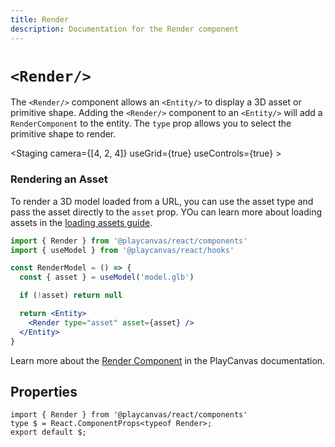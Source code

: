 ```yaml
---
title: Render
description: Documentation for the Render component
---
```



# `<Render/>`

The `<Render/>` component allows an `<Entity/>` to display a 3D asset or primitive shape. Adding the `<Render/>` component to an `<Entity/>` will add a `RenderComponent` to the entity. The `type` prop allows you to select the primitive shape to render.

<CodeExample
  label="Render a primitive shape"
  filename="render-box.jsx"
  code={RenderBoxSource}
  showDemo>
  <Application>
    <Staging camera={[4, 2, 4]} useGrid={true} useControls={true} >
      <RenderBox />
    </Staging>
  </Application>
</CodeExample>

### Rendering an Asset

To render a 3D model loaded from a URL, you can use the asset type and pass the asset directly to the `asset` prop. YOu can learn more about loading assets in the [loading assets guide](../guide/loading-assets).

```jsx copy
import { Render } from '@playcanvas/react/components'
import { useModel } from '@playcanvas/react/hooks'

const RenderModel = () => {
  const { asset } = useModel('model.glb')

  if (!asset) return null

  return <Entity>
    <Render type="asset" asset={asset} />
  </Entity>
}
```

Learn more about the [Render Component](https://api.playcanvas.com/engine/classes/RenderComponent.html) in the PlayCanvas documentation.

## Properties

```tsx asTypedoc
import { Render } from '@playcanvas/react/components'
type $ = React.ComponentProps<typeof Render>;
export default $;
```
